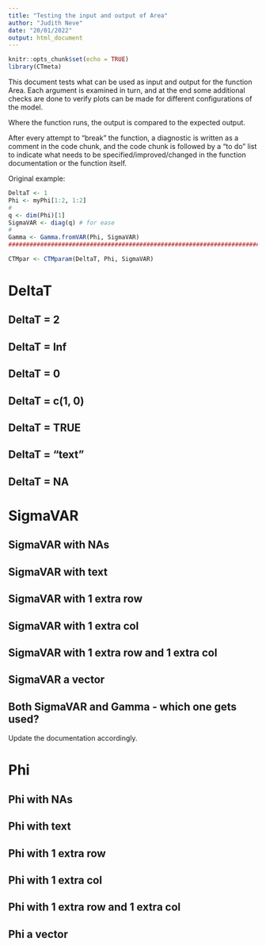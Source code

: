 ```yaml
---
title: "Testing the input and output of Area"
author: "Judith Neve"
date: "20/01/2022"
output: html_document
---
```


```r
knitr::opts_chunk$set(echo = TRUE)
library(CTmeta)
```

This document tests what can be used as input and output for the function Area. Each argument is examined in turn, and at the end some additional checks are done to verify plots can be made for different configurations of the model.

Where the function runs, the output is compared to the expected output.

After every attempt to "break" the function, a diagnostic is written as a comment in the code chunk, and the code chunk is followed by a "to do" list to indicate what needs to be specified/improved/changed in the function documentation or the function itself.

Original example:

```r
DeltaT <- 1
Phi <- myPhi[1:2, 1:2]
#
q <- dim(Phi)[1]
SigmaVAR <- diag(q) # for ease
#
Gamma <- Gamma.fromVAR(Phi, SigmaVAR)
##################################################################################################

CTMpar <- CTMparam(DeltaT, Phi, SigmaVAR)
```

# DeltaT

## DeltaT = 2

## DeltaT = Inf

## DeltaT = 0

## DeltaT = c(1, 0)

## DeltaT = TRUE

## DeltaT = "text"

## DeltaT = NA


# SigmaVAR

## SigmaVAR with NAs

## SigmaVAR with text

## SigmaVAR with 1 extra row

## SigmaVAR with 1 extra col

## SigmaVAR with 1 extra row and 1 extra col

## SigmaVAR a vector

## Both SigmaVAR and Gamma - which one gets used?

Update the documentation accordingly.


# Phi

## Phi with NAs

## Phi with text

## Phi with 1 extra row

## Phi with 1 extra col

## Phi with 1 extra row and 1 extra col

## Phi a vector
